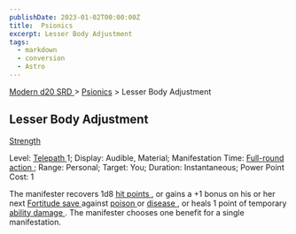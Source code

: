 ```yaml
---
publishDate: 2023-01-02T00:00:00Z
title:  Psionics
excerpt: Lesser Body Adjustment
tags:
  - markdown
  - conversion
  - Astro
---
```


[ Modern d20 SRD ](/#modernD20) > [ Psionics](modern-d20-srd-psionics-index) > Lesser Body Adjustment

##  Lesser Body Adjustment

[ Strength ](modern-d20-srd-basics-ability-scores)

Level: [ Telepath ](modern-d20-srd-classes-advanced-telepath) 1; Display:
Audible, Material; Manifestation Time: [ Full-round action ](modern-d20-srd-combat-full-round-actions) ; Range: Personal; Target: You; Duration:
Instantaneous; Power Point Cost: 1

The manifester recovers 1d8 [ hit points ](modern-d20-srd-combat-hit-points) ,
or gains a +1 bonus on his or her next [ Fortitude save ](modern-d20-srd-basics-saving-throws) against [ poison ](modern-d20-srd-environment-hazards-poison) or [ disease ](modern-d20-srd-environment-hazards-disease) , or heals
1 point of temporary [ ability damage ](modern-d20-srd-basics-ability-scores)
. The manifester chooses one benefit for a single manifestation.

